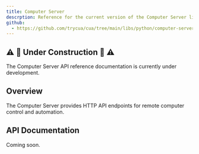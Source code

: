 ```yaml
---
title: Computer Server
descrption: Reference for the current version of the Computer Server library.
github:
  - https://github.com/trycua/cua/tree/main/libs/python/computer-server
---
```


## ⚠️ 🚧 Under Construction 🚧 ⚠️

The Computer Server API reference documentation is currently under development.

## Overview

The Computer Server provides HTTP API endpoints for remote computer control and automation.

## API Documentation

Coming soon.
